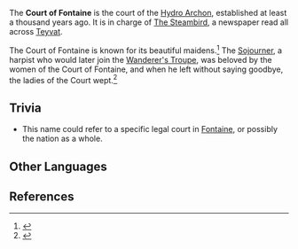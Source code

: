 {{Faction Infobox
|image        = 
|caption      = 
|leader       = [[God of Justice]]
}}
{{Quote|I could sing the praises of the countless gorgeous maidens in the Court of Fontaine, ethereal as the clouds themselves...|[[Xavier]]}}
The '''Court of Fontaine''' is the court of the [[Hydro Archon]], established at least a thousand years ago. It is in charge of [[The Steambird]], a newspaper read all across [[Teyvat]].

The Court of Fontaine is known for its beautiful maidens.<ref name="tatara">{{Ref/Quest|Tatara Tales (Quest)}}</ref> The [[Sojourner]], a harpist who would later join the [[Wanderer's Troupe]], was beloved by the women of the Court of Fontaine, and when he left without saying goodbye, the ladies of the Court wept.<ref>{{Ref/Weapon|The Stringless}}</ref>

==Trivia==
* This name could refer to a specific legal court in [[Fontaine]], or possibly the nation as a whole.

==Other Languages==
{{Other Languages
|en      = Court of Fontaine
|zhs     = 枫丹廷
|zhs_rm  = Fēngdān-tíng
|zht     = 楓丹廷
|zht_rm  = Fēngdān-tíng
|zh_tl   = Fontaine Court
|ja      = フォンテーヌ{{Rubi|廷|てい}}
|ja_rm   = Fonteenu-tei{{Assumed}}
|ja_tl   = Fontaine Court
<!--|ko      = 폰타인
|ko_rm   = Pontain
|ko_tl   = Fontaine-->
|es      = Corte de Fontaine
|es_tl   = Court of Fontaine
|fr      = Cour de Fontaine
|fr_tl   = Court of Fontaine
|ru      = Кур-де-ля-Фонтейн
|ru_tl   = Cour de la Fontaine
|th      = Court of Fontaine
|vi      = Tòa {{tt|Án|案}} Fontaine<ref name="tatara" /> / {{tt|Đại Sảnh|大廳}} Fontaine<ref>{{Ref/CS|Ningguang|5}}</ref>
|vi_tl   = Fontaine Court / Fontaine Hall
|de      = Hof von Fontaine
|de_tl   = Court of Fontaine
|id      = Court of Fontaine
|pt      = Corte de Fontaine
|pt_tl   = Court of Fontaine
}}

==References==
{{Reflist}}